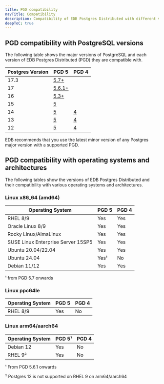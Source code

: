 ```yaml
---
title: PGD compatibility
navTitle: Compatibility
description: Compatibility of EDB Postgres Distributed with different versions of PostgreSQL
deepToC: true
---
```


## PGD compatibility with PostgreSQL versions

The following table shows the major versions of PostgreSQL and each version of EDB Postgres Distributed (PGD) they are compatible with.

| Postgres Version | PGD 5                | PGD 4        |
|------------------|----------------------|--------------|
| 17.3             | [5.7+](/pgd/5.7)     |              |
| 17               | [5.6.1+](/pgd/5.6)   |              |
| 16               | [5.3+](/pgd/5.6/) |              |
| 15               | [5](/pgd/5.6/)    |              |
| 14               | [5](/pgd/5.6/)    | [4](/pgd/4/) |
| 13               | [5](/pgd/5.6/)    | [4](/pgd/4/) |
| 12               | [5](/pgd/5.6/)    | [4](/pgd/4/) |

EDB recommends that you use the latest minor version of any Postgres major version with a supported PGD.

## PGD compatibility with operating systems and architectures

The following tables show the versions of EDB Postgres Distributed and their compatibility with various operating systems and architectures.

### Linux x86_64 (amd64)

| Operating System                   | PGD 5      | PGD 4 |
|------------------------------------|------------|-------|
| RHEL 8/9                           | Yes        | Yes   |
| Oracle Linux 8/9                   | Yes        | Yes   |
| Rocky Linux/AlmaLinux              | Yes        | Yes   |
| SUSE Linux Enterprise Server 15SP5 | Yes        | Yes   |
| Ubuntu 20.04/22.04                 | Yes        | Yes   |
| Ubuntu 24.04                       | Yes&sup1;  | No    |
| Debian 11/12                       | Yes        | Yes   |

&sup1; from PGD 5.7 onwards

### Linux ppc64le

| Operating System | PGD 5 | PGD 4 |
|------------------|-------|-------|
| RHEL 8/9         | Yes   | No    |


### Linux arm64/aarch64

| Operating System | PGD 5&sup1; | PGD 4 |
|------------------|-------------|-------|
| Debian 12        | Yes         | No    |
| RHEL 9&sup2;     | Yes         | No    |

&sup1; From PGD 5.6.1 onwards

&sup2; Postgres 12 is not supported on RHEL 9 on arm64/aarch64

